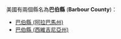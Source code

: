 美國有兩個縣名為'''巴伯縣''' ('''Barbour County''')：
* [[巴伯縣_(阿拉巴馬州)|巴伯縣 (阿拉巴馬州)]]
* [[巴伯縣_(西維吉尼亞州)|巴伯縣 (西維吉尼亞州)]]
{{disambig|B巴伯縣|Cat=三字县名消歧义}}